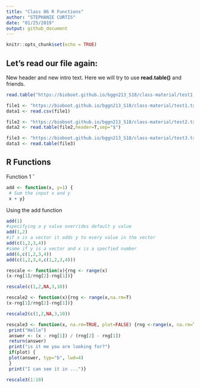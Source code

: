 ```yaml
---
title: "Class 06 R Functions"
author: "STEPHANIE CURTIS"
date: "01/25/2019"
output: github_document
---
```


```r
knitr::opts_chunk$set(echo = TRUE)
```

## Let's read our file again:
New header and new intro text. Here we will try to use **read.table()** and friends.
```r
read.table("https://bioboot.github.io/bggn213_S18/class-material/test1.txt", header=T, sep=",")
```
```r
file1 <- "https://bioboot.github.io/bggn213_S18/class-material/test1.txt"
data1 <- read.csv(file1)

```

```r
file2 <- "https://bioboot.github.io/bggn213_S18/class-material/test2.txt"
data2 <- read.table(file2,header=T,sep="$")
```

```r
file3 <- "https://bioboot.github.io/bggn213_S18/class-material/test3.txt"
data3 <- read.table(file3)
```

## R Functions
Function 1
ˆ
```r
add <- function(x, y=1) {
 # Sum the input x and y
 x + y}
```

Using the add function
```r
add(1)
#specifying a y value overrides default y value
add(1,2)
#if x is a vector it adds y to every value in the vector
add(c(1,2,3,4))
#same if y is a vector and x is a specfied number
add(6,c(1,2,3,4))
add(c(1,2,3,4,c(1,2,3,4)))
```
```r
rescale <- function(x){rng <- range(x)
(x-rng[1]/rng[2]-rng[1])}
```
```r
rescale(c(1,2,NA,3,10))
```
```r
rescale2 <- function(x){rng <- range(x,na.rm=T)
(x-rng[1]/rng[2]-rng[1])}
```

```r
rescale2(c(1,2,NA,3,10))
```

```r
rescale3 <- function(x, na.rm=TRUE, plot=FALSE) {rng <-range(x, na.rm=TRUE)
 print("Hello")
 answer <- (x - rng[1]) / (rng[2] - rng[1])
 return(answer)
 print("is it me you are looking for?")
 if(plot) {
 plot(answer, typ="b", lwd=4)
 }
 print("I can see it in ...")}
```
```r
rescale3(1:10)
```
